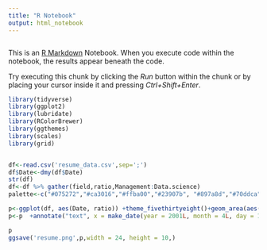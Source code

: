 ```yaml
---
title: "R Notebook"
output: html_notebook
---
```

```r

```

This is an [R Markdown](http://rmarkdown.rstudio.com) Notebook. When you execute code within the notebook, the results appear beneath the code. 

Try executing this chunk by clicking the *Run* button within the chunk or by placing your cursor inside it and pressing *Ctrl+Shift+Enter*. 

```r
library(tidyverse)
library(ggplot2)
library(lubridate)
library(RColorBrewer)
library(ggthemes)
library(scales)
library(grid)
```

```r


  

```
```r
df<-read.csv('resume_data.csv',sep=';')
df$Date<-dmy(df$Date)
str(df)
df<-df %>% gather(field,ratio,Management:Data.science)
palette<-c("#075272","#ca3016","#ffba00","#23907b", "#897a8d","#70ddca")

p<-ggplot(df, aes(Date, ratio)) +theme_fivethirtyeight()+geom_area(aes( fill= field), position = 'stack') +scale_x_date(breaks = pretty_breaks(15))+scale_fill_manual(values = palette)+labs(colour="")+theme(axis.title = element_text(),axis.title=element_text(size=14,face="bold"), axis.title.x=element_blank(), axis.text.x = element_text(angle = 90, hjust = 1,size=16),axis.text.y = element_text(angle = 90, hjust = 1,size=16),legend.text=element_text(size=20),plot.caption=element_text(size=16),legend.title=element_blank(),legend.position="bottom", legend.direction="horizontal")+ggtitle("from MRP to MVP")+labs(caption = "Source : linkedin.com")+ylab("%")
p<-p  +annotate("text", x = make_date(year = 2001L, month = 4L, day = 1L), y = 80, label = "Thyssen", angle = 90,size=6,colour='white')+annotate("text", x = make_date(year = 2004L, month = 11L, day = 1L), y = 65, label = "Faurecia", angle = 90,size=6,colour='white')+annotate("text", x = make_date(year = 2006L, month = 7L, day = 1L), y = 40, label = "Bombardier", angle = 90,size=6,colour='white')+annotate("text", x = make_date(year = 2011L, month = 1L, day = 1L), y = 60, label = "Asltom", angle = 90,size=6,colour='white')+annotate("text", x = make_date(year = 2013L, month = 11L, day = 1L), y = 50, label = "Java", angle = 90,size=6,colour='white')+annotate("text", x = make_date(year = 2015L, month = 9L, day = 1L), y = 50, label = "Dilax", angle = 90,size=6,colour='white')+annotate("text", x = make_date(year = 2017L, month = 5L, day = 1L), y = 50, label = "Udacity", angle = 90,size=6,colour='white')+annotate("text", x = make_date(year = 2017L, month = 10L, day = 1L), y = 50, label = "Akquinet", angle = 90,size=6,colour='white') +geom_vline(xintercept = make_date(year = 2001L, month = 10L, day = 1L),linetype="dotted",col='white')+geom_vline(xintercept = make_date(year = 2006L, month = 4L, day = 1L),linetype="dotted",col='white')+geom_vline(xintercept = make_date(year = 2013L, month = 9L, day = 1L),linetype="dotted",col='white')+geom_vline(xintercept = make_date(year = 2014L, month = 3L, day = 1L),linetype="dotted",col='white')+geom_vline(xintercept = make_date(year = 2017L, month = 3L, day = 1L),linetype="dotted",col='white')+geom_vline(xintercept = make_date(year = 2017L, month = 9L, day = 1L),linetype="dotted",col='white')+theme(plot.title = element_text(hjust = 0.5,size=24))

p
ggsave('resume.png',p,width = 24, height = 10,)
```



